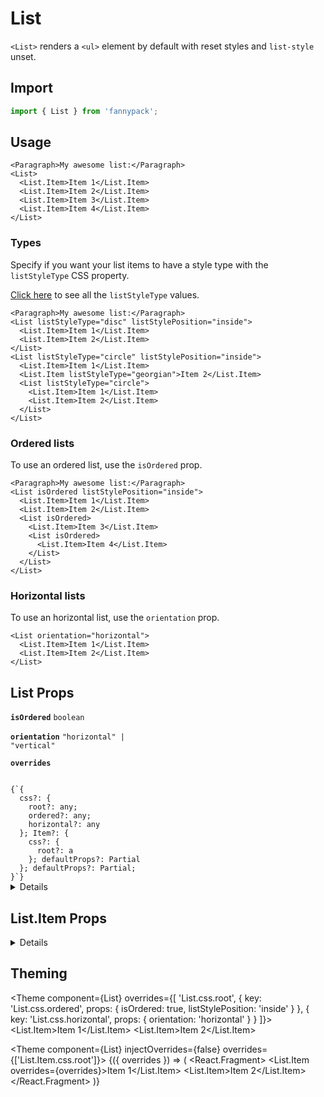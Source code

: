 
# List

`<List>` renders a `<ul>` element by default with reset styles and `list-style` unset.

## Import

```jsx
import { List } from 'fannypack';
```

## Usage

```jsx-live
<Paragraph>My awesome list:</Paragraph>
<List>
  <List.Item>Item 1</List.Item>
  <List.Item>Item 2</List.Item>
  <List.Item>Item 3</List.Item>
  <List.Item>Item 4</List.Item>
</List>
```

### Types

Specify if you want your list items to have a style type with the `listStyleType` CSS property.

[Click here](https://developer.mozilla.org/en-US/docs/Web/CSS/list-style-type) to see all the `listStyleType` values.

```jsx-live
<Paragraph>My awesome list:</Paragraph>
<List listStyleType="disc" listStylePosition="inside">
  <List.Item>Item 1</List.Item>
  <List.Item>Item 2</List.Item>
</List>
<List listStyleType="circle" listStylePosition="inside">
  <List.Item>Item 1</List.Item>
  <List.Item listStyleType="georgian">Item 2</List.Item>
  <List listStyleType="circle">
    <List.Item>Item 1</List.Item>
    <List.Item>Item 2</List.Item>
  </List>
</List>
```

### Ordered lists

To use an ordered list, use the `isOrdered` prop.

```jsx-live
<Paragraph>My awesome list:</Paragraph>
<List isOrdered listStylePosition="inside">
  <List.Item>Item 1</List.Item>
  <List.Item>Item 2</List.Item>
  <List isOrdered>
    <List.Item>Item 3</List.Item>
    <List isOrdered>
      <List.Item>Item 4</List.Item>
    </List>
  </List>
</List>
```

### Horizontal lists

To use an horizontal list, use the `orientation` prop.

```jsx-live
<List orientation="horizontal">
  <List.Item>Item 1</List.Item>
  <List.Item>Item 2</List.Item>
</List>
```

## List Props

<!-- Automatically generated -->

**<Code marginRight="major-1">isOrdered</Code>** <Code fontSize="150" palette="primary">boolean</Code> 

<Box marginBottom="major-4" />

**<Code marginRight="major-1">orientation</Code>** <Code fontSize="150" palette="primary">&#34;horizontal&#34; | &#34;vertical&#34;</Code> 

<Box marginBottom="major-4" />

**<Code marginRight="major-1">overrides</Code>**  

<Code isBlock palette="primary" fontSize="150" padding="minor-1" marginBottom="major-2">
{`{
  css?: {
    root?: any;
    ordered?: any;
    horizontal?: any
  }; Item?: {
    css?: {
      root?: a
    }; defaultProps?: Partial<BoxProps>
  }; defaultProps?: Partial<ListProps>;
}`}
</Code>

<Box marginBottom="major-4" />

<details><Box use="summary" marginBottom="major-2">Inherits <code><strong>Box</strong></code> props</Box>

**<Code marginRight="major-1">use</Code>**  

<Code isBlock palette="primary" fontSize="150" padding="minor-1" marginBottom="major-2">
{`string
  | (ComponentClass<any, any> & { useProps: any; })
  | (FunctionComponent<any> & { useProps: any; })`}
</Code>

<Box marginBottom="major-4" />

**<Code marginRight="major-1">className</Code>** <Code fontSize="150" palette="primary">string</Code> 

<Box marginBottom="major-4" />

**<Code marginRight="major-1">children</Code>**  

<Code isBlock palette="primary" fontSize="150" padding="minor-1" marginBottom="major-2">
{`string
  | number
  | boolean
  | {}
  | ReactElement<any, string
  | ((props: any) => ReactElement<any, string
  | ...
  | (new (props: any) => Component<any, any, any>)>)
  | (new (props: any) => Component<any, any, any>)>
  | ReactNodeArray
  | ReactPortal
  | ((props: BoxProps) => ReactNode)`}
</Code>

<Box marginBottom="major-4" />

**<Code marginRight="major-1">altitude</Code>** <Code fontSize="150" palette="primary">string</Code> 

<Box marginBottom="major-4" />

**<Code marginRight="major-1">showBreakpoint</Code>** <Code fontSize="150" palette="primary">string</Code> 

<Box marginBottom="major-4" />

**<Code marginRight="major-1">hiddenBreakpoint</Code>** <Code fontSize="150" palette="primary">string</Code> 

<Box marginBottom="major-4" />

**<Code marginRight="major-1">elementRef</Code>** <Code fontSize="150" palette="primary">((instance: any) =&#62; void) | RefObject&#60;any&#62;</Code> 

<Box marginBottom="major-4" />

**<Code marginRight="major-1">themeKey</Code>** <Code fontSize="150" palette="primary">string</Code> 

<Box marginBottom="major-4" />

</details>
            

## List.Item Props

<!-- Automatically generated -->

<details><Box use="summary" marginBottom="major-2">Inherits <code><strong>Box</strong></code> props</Box>

**<Code marginRight="major-1">use</Code>**  

<Code isBlock palette="primary" fontSize="150" padding="minor-1" marginBottom="major-2">
{`string
  | (ComponentClass<any, any> & { useProps: any; })
  | (FunctionComponent<any> & { useProps: any; })`}
</Code>

<Box marginBottom="major-4" />

**<Code marginRight="major-1">className</Code>** <Code fontSize="150" palette="primary">string</Code> 

<Box marginBottom="major-4" />

**<Code marginRight="major-1">children</Code>**  

<Code isBlock palette="primary" fontSize="150" padding="minor-1" marginBottom="major-2">
{`string
  | number
  | boolean
  | {}
  | ReactElement<any, string
  | ((props: any) => ReactElement<any, string
  | ...
  | (new (props: any) => Component<any, any, any>)>)
  | (new (props: any) => Component<any, any, any>)>
  | ReactNodeArray
  | ReactPortal
  | ((props: BoxProps) => ReactNode)`}
</Code>

<Box marginBottom="major-4" />

**<Code marginRight="major-1">altitude</Code>** <Code fontSize="150" palette="primary">string</Code> 

<Box marginBottom="major-4" />

**<Code marginRight="major-1">showBreakpoint</Code>** <Code fontSize="150" palette="primary">string</Code> 

<Box marginBottom="major-4" />

**<Code marginRight="major-1">hiddenBreakpoint</Code>** <Code fontSize="150" palette="primary">string</Code> 

<Box marginBottom="major-4" />

**<Code marginRight="major-1">overrides</Code>**  

<Code isBlock palette="primary" fontSize="150" padding="minor-1" marginBottom="major-2">
{`{
  altitudes?: AltitudesThemeConfig;
  borders?: BordersThemeConfig;
  borderRadii?: BorderRadiiThemeConfig;
  breakpoints?: BreakpointsThemeConfig;
  fontSizes?: FontSizeThemeConfig;
  fontWeights?: FontWeightsThemeConfig;
  ... 71 more ...;
  Template?: TemplateThemeConfig;
}`}
</Code>

<Box marginBottom="major-4" />

**<Code marginRight="major-1">elementRef</Code>** <Code fontSize="150" palette="primary">((instance: any) =&#62; void) | RefObject&#60;any&#62;</Code> 

<Box marginBottom="major-4" />

**<Code marginRight="major-1">themeKey</Code>** <Code fontSize="150" palette="primary">string</Code> 

<Box marginBottom="major-4" />

</details>
            

## Theming

<Theme
  component={List}
  overrides={[
    'List.css.root',
    { key: 'List.css.ordered', props: { isOrdered: true, listStylePosition: 'inside' } },
    { key: 'List.css.horizontal', props: { orientation: 'horizontal' } }
  ]}>
  <List.Item>Item 1</List.Item>
  <List.Item>Item 2</List.Item>
</Theme>

<Theme
  component={List}
  injectOverrides={false}
  overrides={['List.Item.css.root']}>
  {({ overrides }) => (
    <React.Fragment>
      <List.Item overrides={overrides}>Item 1</List.Item>
      <List.Item>Item 2</List.Item>
    </React.Fragment>
  )}
</Theme>
